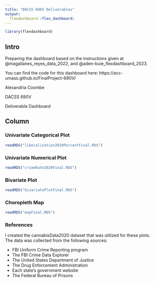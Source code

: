 ```yaml
---
title: "DACSS 690V Deliverables"
output: 
  flexdashboard::flex_dashboard:
---
```


```r
library(flexdashboard)
```

## Intro {.sidebar}

Preparing the dashboard based on the instructions given at 
@magallanes_reyes_data_2022, and @aden-buie_flexdashboard_2023. 

You can find the code for this dashboard here:
https://acc-umass.github.io/FinalProject-690V/

Alexandria Coombe  

DACSS 690V  

Deliverable Dashboard  

## Column {.tabset .tabset-fade}

### Univariate Categorical Plot

```r
readRDS("liberalization2020PercentFinal.RDS")
```


### Univariate Numerical Plot

```r
readRDS("crimeRate2020Final.RDS") 
```


### Bivariate Plot


```r
readRDS("bivariatePlotFinal.RDS")
```


### Choropleth Map

```r
readRDS("mapFinal.RDS")
```


### References

I created the cannabisData2020 dataset that was utilized for these plots. The data was collected from the following sources:

* FBI Uniform Crime Reporting program
* The FBI Crime Data Explorer 
* The United States Department of Justice 
* The Drug Enforcement Administration
* Each state’s government website
* The Federal Bureau of Prisons

